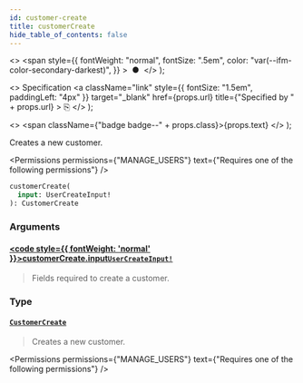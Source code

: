 ```yaml
---
id: customer-create
title: customerCreate
hide_table_of_contents: false
---
```


  <>
    <span
      style={{
        fontWeight: "normal",
        fontSize: ".5em",
        color: "var(--ifm-color-secondary-darkest)",
      }}
    >
      &nbsp;●&nbsp;
    </span>
  </>
);

  <>
    Specification
    <a
      className="link"
      style={{ fontSize: "1.5em", paddingLeft: "4px" }}
      target="\_blank"
      href={props.url}
      title={"Specified by " + props.url}
    >
      ⎘
    </a>
  </>
);

  <>
    <span className={"badge badge--" + props.class}>{props.text}</span>
  </>
);

Creates a new customer.

<Permissions
  permissions={"MANAGE_USERS"}
  text={"Requires one of the following permissions"}
/>

```graphql
customerCreate(
  input: UserCreateInput!
): CustomerCreate
```

### Arguments

#### [<code style={{ fontWeight: 'normal' }}>customerCreate.<b>input</b></code>](#)<Bullet />[`UserCreateInput!`](../../../api-reference/users/inputs/user-create-input) <Badge class="secondary" text="non-null"/> <Badge class="secondary" text="input"/> <Badge class="secondary" text="users"/>

> Fields required to create a customer.

### Type

#### [`CustomerCreate`](../../../api-reference/users/objects/customer-create) <Badge class="secondary" text="object"/> <Badge class="secondary" text="users"/>

> Creates a new customer.

<Permissions
  permissions={"MANAGE_USERS"}
  text={"Requires one of the following permissions"}
/>

>

